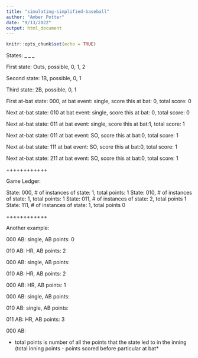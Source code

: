 ```yaml
---
title: "simulating-simplified-baseball"
author: "Amber Potter"
date: "9/13/2022"
output: html_document
---
```


```r
knitr::opts_chunk$set(echo = TRUE)
```

States: _ _ _

First state: Outs, possible, 0, 1, 2

Second state: 1B, possible, 0, 1

Third state: 2B, possible, 0, 1

First at-bat state: 000, at bat event: single, score this at bat: 0, total score: 0

Next at-bat state: 010 at bat event: single, score this at bat: 0, total score: 0

Next at-bat state: 011 at bat event: single, score this at bat:1, total score: 1

Next at-bat state: 011 at bat event: SO, score this at bat:0, total score: 1

Next at-bat state: 111 at bat event: SO, score this at bat:0, total score: 1

Next at-bat state: 211 at bat event: SO, score this at bat:0, total score: 1



++++++++++++

Game Ledger:

State: 000, # of instances of state: 1, total points: 1
State: 010, # of instances of state: 1, total points: 1
State: 011, # of instances of state: 2, total points 1
State: 111, # of instances of state: 1, total points 0



++++++++++++

Another example:

000 AB: single, AB points: 0

010 AB: HR, AB points: 2

000 AB: single, AB points: 

010 AB: HR, AB points: 2

000 AB: HR, AB points: 1

000 AB: single, AB points: 

010 AB: single, AB points:

011 AB: HR, AB points: 3

000 AB:


* total points is number of all the points that the state led to in the inning (total inning points - points scored before particular at bat*